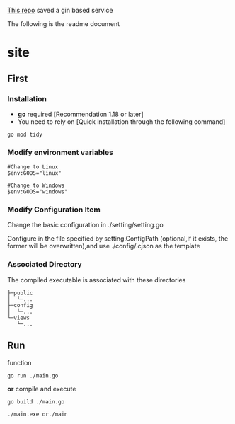 [This repo](https://github.com/STARTRACEX/STARTRACEX.github.io) saved a gin based service

The following is the readme document

# site

## First

### Installation

- **go** required [Recommendation 1.18 or later]
- You need to rely on [Quick installation through the following command]

```shell copy
go mod tidy
```

### Modify environment variables

```shell copy
#Change to Linux
$env:GOOS="linux"

#Change to Windows
$env:GOOS="windows"

```

### Modify Configuration Item

Change the basic configuration in ./setting/setting.go

Configure in the file specified by setting.ConfigPath (optional,if it exists, the former will be overwritten),and use ./config/.cjson as the template

### Associated Directory

The compiled executable is associated with these directories

```shell
├─public
│  └─...
├─config
│  └─...
└─views
   └─...
```

## Run

function

```shell copy
go run ./main.go
```

**or** compile and execute

```shell copy
go build ./main.go

./main.exe or./main
```
